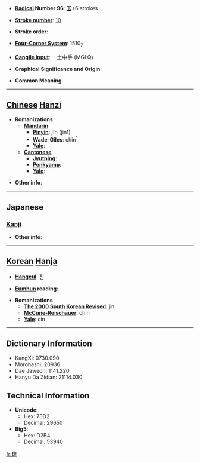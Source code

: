 * '''[[Wiktionary:Chinese radical index| Radical]] Number 96''': [[Wiktionary:Chinese radical index 玉|玉]]+6 strokes

* '''[[Wiktionary:Chinese total strokes index|Stroke number]]''': [[Wiktionary:Chinese total strokes index 10|10]]

* '''Stroke order''': 

* '''[[Wiktionary:Chinese four corner index|Four-Corner System]]''': 1510<sub>7</sub>

* '''[[Wiktionary:Chinese Cangjie index|Cangjie input]]''': 一土中手 (MGLQ)

* '''Graphical Significance and Origin''': 

* '''Common Meaning'''

----

== [[Chinese]] [[Hanzi]] ==

* '''Romanizations'''
** '''[[Mandarin]]'''
*** '''[[Pinyin]]''': jīn (jin1)
*** '''[[Wade-Giles]]''': chin<sup>1</sup>
*** '''[[Yale]]''': 
** '''[[Cantonese]]'''
*** '''[[Jyutping]]''':
*** '''[[Penkyamp]]''': 
*** '''[[Yale]]''': 

* '''Other info''': 

----

==Japanese==
===[[Kanji]]===
{{kanji|on readings=[[しん]] (shin)
|kun readings=[[たま]] (tama)
}}

* '''Other info''':  

----

== [[Korean]] [[Hanja]] ==

* '''[[Hangeul]]''': 진

* '''[[Eumhun]] reading''': 

* '''Romanizations'''
** '''[[The 2000 South Korean Revised Romanization|The 2000 South Korean Revised]]''': jin
** '''[[McCune-Reischauer]]''': chin
** '''[[Yale]]''': cin

----

== Dictionary Information ==

* KangXi: 0730.090
* Morohashi: 20936
* Dae Jaweon: 1141.220
* Hanyu Da Zidian: 21114.030

== Technical Information ==

* '''Unicode''':
** Hex: 73D2
** Decimal: 29650
* '''Big5''':
** Hex: D2B4
** Decimal: 53940

[[fr:珒]]